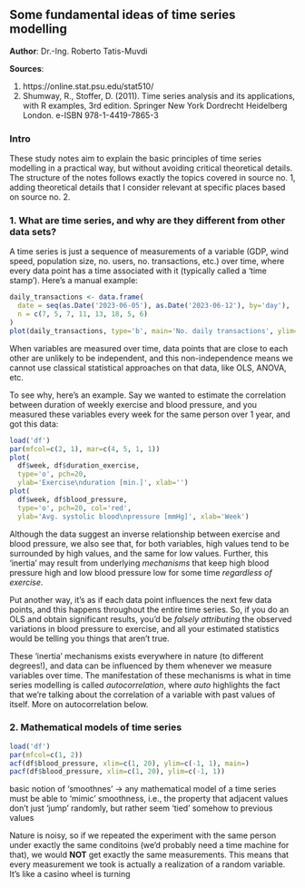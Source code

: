 ## **Some fundamental ideas of time series modelling**

**Author**: Dr.-Ing. Roberto Tatis-Muvdi

**Sources**: 

  1. https://online.stat.psu.edu/stat510/
  2. Shumway, R., Stoffer, D. (2011). Time series analysis and its applications, with R examples, 3rd edition. Springer New York Dordrecht Heidelberg London. e-ISBN 978-1-4419-7865-3

### **Intro**

These study notes aim to explain the basic principles of time series modelling in a practical way, but without avoiding critical theoretical details. The structure of the notes follows exactly the topics covered in source no. 1, adding theoretical details that I consider relevant at specific places based on source no. 2.

### **1. What are time series, and why are they different from other data sets?**

A time series is just a sequence of measurements of a variable (GDP, wind speed, population size, no. users, no. transactions, etc.) over time, where every data point has a time associated with it (typically called a 'time stamp'). Here's a manual example:

```r
daily_transactions <- data.frame(
  date = seq(as.Date('2023-06-05'), as.Date('2023-06-12'), by='day'),
  n = c(7, 5, 7, 11, 13, 18, 5, 6)
)
plot(daily_transactions, type='b', main='No. daily transactions', ylim=c(0, 20))
```

When variables are measured over time, data points that are close to each other are unlikely to be independent, and this non-independence means we cannot use classical statistical approaches on that data, like OLS, ANOVA, etc. 

To see why, here's an example. Say we wanted to estimate the correlation between duration of weekly exercise and blood pressure, and you measured these variables every week for the same person over 1 year, and got this data:

```r
load('df')
par(mfcol=c(2, 1), mar=c(4, 5, 1, 1))
plot(
  df$week, df$duration_exercise, 
  type='o', pch=20, 
  ylab='Exercise\nduration [min.]', xlab='')
plot(
  df$week, df$blood_pressure, 
  type='o', pch=20, col='red', 
  ylab='Avg. systolic blood\npressure [mmHg]', xlab='Week')
```

Although the data suggest an inverse relationship between exercise and blood pressure, we also see that, for both variables, high values tend to be surrounded by high values, and the same for low values. Further, this 'inertia' may result from underlying *mechanisms* that keep high blood pressure high and low blood pressure low for some time *regardless of exercise*. 

Put another way, it's as if each data point influences the next few data points, and this happens throughout the entire time series. So, if you do an OLS and obtain significant results, you'd be *falsely attributing* the observed variations in blood pressure to exercise, and all your estimated statistics would be telling you things that aren't true.   

These 'inertia' mechanisms exists everywhere in nature (to different degrees!), and data can be influenced by them whenever we measure variables over time. The manifestation of these mechanisms is what in time series modelling is called *autocorrelation*, where *auto* highlights the fact that we're talking about the correlation of a variable with past values of itself. More on autocorrelation below.

### **2. Mathematical models of time series**



```r
load('df')
par(mfcol=c(1, 2))
acf(df$blood_pressure, xlim=c(1, 20), ylim=c(-1, 1), main=)
pacf(df$blood_pressure, xlim=c(1, 20), ylim=c(-1, 1))
```


> 


basic notion of 'smoothnes' -> any mathematical model of a time series must be able to 'mimic' smoothness, i.e., the property that adjacent values don't just 'jump' randomly, but rather seem 'tied' somehow to previous values




Nature is noisy, so if we repeated the experiment with the same person under exactly the same conditoins (we'd probably need a time machine for that), we would **NOT** get exactly the same measurements. This means that every measurement we took is actually a realization of a random variable. It's like a casino wheel is turning

